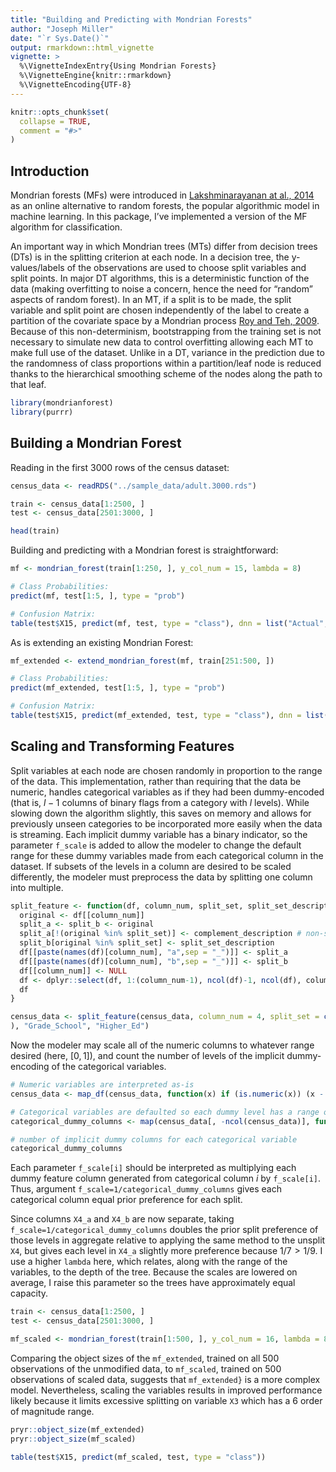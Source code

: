 ```yaml
---
title: "Building and Predicting with Mondrian Forests"
author: "Joseph Miller"
date: "`r Sys.Date()`"
output: rmarkdown::html_vignette
vignette: >
  %\VignetteIndexEntry{Using Mondrian Forests}
  %\VignetteEngine{knitr::rmarkdown}
  %\VignetteEncoding{UTF-8}
---
```


```r
knitr::opts_chunk$set(
  collapse = TRUE,
  comment = "#>"
)
```

## Introduction

Mondrian forests (MFs) were introduced in [Lakshminarayanan at al., 2014](http://www.gatsby.ucl.ac.uk/~balaji/mondrian_forests_nips14.pdf) as an online alternative to random forests, the popular algorithmic model in machine learning. In this package, I've implemented a version of the MF algorithm for classification.

An important way in which Mondrian trees (MTs) differ from decision trees (DTs) is in the splitting criterion at each node. In a decision tree, the y-values/labels of the observations are used to choose split variables and split points. In major DT algorithms, this is a deterministic function of the data (making overfitting to noise a concern, hence the need for "random" aspects of random forest). In an MT, if a split is to be made, the split variable and split point are chosen independently of the label to create a partition of the covariate space by a Mondrian process [Roy and Teh, 2009](http://danroy.org/papers/RoyTeh-NIPS-2009.pdf). Because of this non-determinism, bootstrapping from the training set is not necessary to simulate new data to control overfitting allowing each MT to make full use of the dataset. Unlike in a DT, variance in the prediction due to the randomness of class proportions within a partition/leaf node is reduced thanks to the hierarchical smoothing scheme of the nodes along the path to that leaf.


```r
library(mondrianforest)
library(purrr)
```

## Building a Mondrian Forest

Reading in the first 3000 rows of the census dataset:
```r
census_data <- readRDS("../sample_data/adult.3000.rds")

train <- census_data[1:2500, ]
test <- census_data[2501:3000, ]

head(train)
```

Building and predicting with a Mondrian forest is straightforward:
```r
mf <- mondrian_forest(train[1:250, ], y_col_num = 15, lambda = 8)

# Class Probabilities:
predict(mf, test[1:5, ], type = "prob")

# Confusion Matrix:
table(test$X15, predict(mf, test, type = "class"), dnn = list("Actual", "Predicted"))
```

As is extending an existing Mondrian Forest:
```r
mf_extended <- extend_mondrian_forest(mf, train[251:500, ])

# Class Probabilities:
predict(mf_extended, test[1:5, ], type = "prob")

# Confusion Matrix:
table(test$X15, predict(mf_extended, test, type = "class"), dnn = list("Actual", "Predicted"))
```

## Scaling and Transforming Features

Split variables at each node are chosen randomly in proportion to the range of the data. This implementation, rather than requiring that the data be numeric, handles categorical variables as if they had been dummy-encoded (that is, $l-1$ columns of binary flags from a category with $l$ levels). While slowing down the algorithm slightly, this saves on memory and allows for previously unseen categories to be incorporated more easily when the data is streaming. Each implicit dummy variable has a binary indicator, so the parameter `f_scale` is added to allow the modeler to change the default range for these dummy variables made from each categorical column in the dataset. If subsets of the levels in a column are desired to be scaled differently, the modeler must preprocess the data by splitting one column into multiple.

```r
split_feature <- function(df, column_num, split_set, split_set_description, complement_description) {
  original <- df[[column_num]]
  split_a <- split_b <- original
  split_a[!(original %in% split_set)] <- complement_description # non-split_set variables aggregated into complement_description
  split_b[original %in% split_set] <- split_set_description
  df[[paste(names(df)[column_num], "a",sep = "_")]] <- split_a
  df[[paste(names(df)[column_num], "b",sep = "_")]] <- split_b
  df[[column_num]] <- NULL
  df <- dplyr::select(df, 1:(column_num-1), ncol(df)-1, ncol(df), column_num:(ncol(df)-2)) # Reorder so data_frame looks like original
  df
}

census_data <- split_feature(census_data, column_num = 4, split_set = c("10th", "11th", "12th", "1st-4th", "5th-6th", "7th-8th", "9th"
), "Grade_School", "Higher_Ed")
```

Now the modeler may scale all of the numeric columns to whatever range desired (here, $[0,1]$), and count the number of levels of the implicit dummy-encoding of the categorical variables.

```r
# Numeric variables are interpreted as-is
census_data <- map_df(census_data, function(x) if (is.numeric(x)) (x - min(x))/(max(x)-min(x)) else x)

# Categorical variables are defaulted so each dummy level has a range of 1
categorical_dummy_columns <- map(census_data[, -ncol(census_data)], function(x) if (!is.numeric(x)) length(unique(x)) - 1 else numeric(0)) %>% unlist()

# number of implicit dummy columns for each categorical variable
categorical_dummy_columns
```

Each parameter `f_scale[i]` should be interpreted as multiplying each dummy feature column generated from categorical column $i$ by `f_scale[i]`. Thus, argument `f_scale=1/categorical_dummy_columns` gives each categorical column equal prior preference for each split.

Since columns `X4_a` and `X4_b` are now separate, taking `f_scale=1/categorical_dummy_columns` doubles the prior split preference of those levels in aggregate relative to applying the same method to the unsplit `X4`, but gives each level in `X4_a` slightly more preference because $1/7 > 1/9$. I use a higher `lambda` here, which relates, along with the range of the variables, to the depth of the tree. Because the scales are lowered on average, I raise this parameter so the trees have approximately equal capacity.

```r
train <- census_data[1:2500, ]
test <- census_data[2501:3000, ]

mf_scaled <- mondrian_forest(train[1:500, ], y_col_num = 16, lambda = 8, f_scale = 1/categorical_dummy_columns)
```

Comparing the object sizes of the `mf_extended`, trained on all 500 observations of the unmodified data, to `mf_scaled`, trained on 500 observations of scaled data, suggests that `mf_extended}` is a more complex model. Nevertheless, scaling the variables results in improved performance likely because it limits excessive splitting on variable `X3` which has a 6 order of magnitude range.
```r
pryr::object_size(mf_extended)
pryr::object_size(mf_scaled)

table(test$X15, predict(mf_scaled, test, type = "class"))
```
